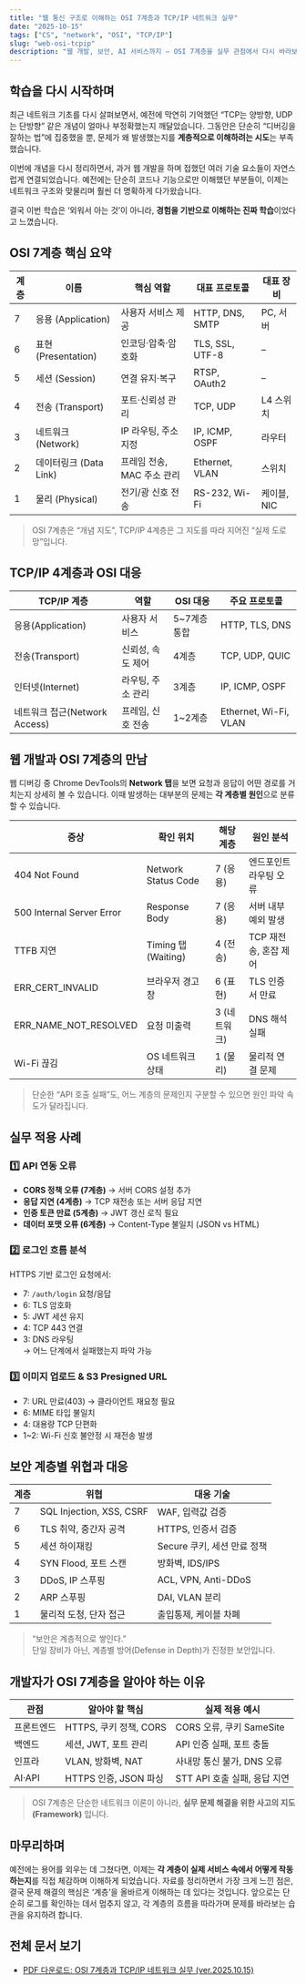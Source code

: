 ```yaml
---
title: "웹 통신 구조로 이해하는 OSI 7계층과 TCP/IP 네트워크 실무"
date: "2025-10-15"
tags: ["CS", "network", "OSI", "TCP/IP"]
slug: "web-osi-tcpip"
description: "웹 개발, 보안, AI 서비스까지 — OSI 7계층을 실무 관점에서 다시 바라보다."
---
```


## 학습을 다시 시작하며

최근 네트워크 기초를 다시 살펴보면서, 예전에 막연히 기억했던 “TCP는 양방향, UDP는 단방향” 같은 개념이 얼마나 부정확했는지 깨달았습니다. 
그동안은 단순히 “디버깅을 잘하는 법”에 집중했을 뿐, 문제가 왜 발생했는지를 **계층적으로 이해하려는 시도**는 부족했습니다.

이번에 개념을 다시 정리하면서, 과거 웹 개발을 하며 접했던 여러 기술 요소들이 자연스럽게 연결되었습니다. 
예전에는 단순히 코드나 기능으로만 이해했던 부분들이, 이제는 네트워크 구조와 맞물리며 훨씬 더 명확하게 다가왔습니다.  

결국 이번 학습은 ‘외워서 아는 것’이 아니라, **경험을 기반으로 이해하는 진짜 학습**이었다고 느꼈습니다.


## OSI 7계층 핵심 요약

| 계층 | 이름 | 핵심 역할 | 대표 프로토콜 | 대표 장비 |
|------|------|------------|----------------|-------------|
| 7 | 응용 (Application) | 사용자 서비스 제공 | HTTP, DNS, SMTP | PC, 서버 |
| 6 | 표현 (Presentation) | 인코딩·압축·암호화 | TLS, SSL, UTF-8 | – |
| 5 | 세션 (Session) | 연결 유지·복구 | RTSP, OAuth2 | – |
| 4 | 전송 (Transport) | 포트·신뢰성 관리 | TCP, UDP | L4 스위치 |
| 3 | 네트워크 (Network) | IP 라우팅, 주소 지정 | IP, ICMP, OSPF | 라우터 |
| 2 | 데이터링크 (Data Link) | 프레임 전송, MAC 주소 관리 | Ethernet, VLAN | 스위치 |
| 1 | 물리 (Physical) | 전기/광 신호 전송 | RS-232, Wi-Fi | 케이블, NIC |

> OSI 7계층은 “개념 지도”, TCP/IP 4계층은 그 지도를 따라 지어진 “실제 도로망”입니다.


## TCP/IP 4계층과 OSI 대응

| TCP/IP 계층 | 역할 | OSI 대응 | 주요 프로토콜 |
|--------------|------|------------|----------------|
| 응용(Application) | 사용자 서비스 | 5~7계층 통합 | HTTP, TLS, DNS |
| 전송(Transport) | 신뢰성, 속도 제어 | 4계층 | TCP, UDP, QUIC |
| 인터넷(Internet) | 라우팅, 주소 관리 | 3계층 | IP, ICMP, OSPF |
| 네트워크 접근(Network Access) | 프레임, 신호 전송 | 1~2계층 | Ethernet, Wi-Fi, VLAN |


## 웹 개발과 OSI 7계층의 만남

웹 디버깅 중 Chrome DevTools의 **Network 탭**을 보면 요청과 응답이 어떤 경로를 거치는지 상세히 볼 수 있습니다. 
이때 발생하는 대부분의 문제는 **각 계층별 원인**으로 분류할 수 있습니다.

| 증상 | 확인 위치 | 해당 계층 | 원인 분석 |
|------|------------|-------------|-------------|
| 404 Not Found | Network Status Code | 7 (응용) | 엔드포인트 라우팅 오류 |
| 500 Internal Server Error | Response Body | 7 (응용) | 서버 내부 예외 발생 |
| TTFB 지연 | Timing 탭 (Waiting) | 4 (전송) | TCP 재전송, 혼잡 제어 |
| ERR_CERT_INVALID | 브라우저 경고창 | 6 (표현) | TLS 인증서 만료 |
| ERR_NAME_NOT_RESOLVED | 요청 미출력 | 3 (네트워크) | DNS 해석 실패 |
| Wi-Fi 끊김 | OS 네트워크 상태 | 1 (물리) | 물리적 연결 문제 |

> 단순한 “API 호출 실패”도, 어느 계층의 문제인지 구분할 수 있으면 원인 파악 속도가 달라집니다.


## 실무 적용 사례

### 1️⃣ API 연동 오류
- **CORS 정책 오류 (7계층)** → 서버 CORS 설정 추가
- **응답 지연 (4계층)** → TCP 재전송 또는 서버 응답 지연
- **인증 토큰 만료 (5계층)** → JWT 갱신 로직 필요
- **데이터 포맷 오류 (6계층)** → Content-Type 불일치 (JSON vs HTML)

### 2️⃣ 로그인 흐름 분석
HTTPS 기반 로그인 요청에서:
- 7: `/auth/login` 요청/응답  
- 6: TLS 암호화  
- 5: JWT 세션 유지  
- 4: TCP 443 연결  
- 3: DNS 라우팅  
→ 어느 단계에서 실패했는지 파악 가능

### 3️⃣ 이미지 업로드 & S3 Presigned URL
- 7: URL 만료(403) → 클라이언트 재요청 필요  
- 6: MIME 타입 불일치  
- 4: 대용량 TCP 단편화  
- 1~2: Wi-Fi 신호 불안정 시 재전송 발생  


## 보안 계층별 위협과 대응

| 계층 | 위협 | 대응 기술 |
|------|------|------------|
| 7 | SQL Injection, XSS, CSRF | WAF, 입력값 검증 |
| 6 | TLS 취약, 중간자 공격 | HTTPS, 인증서 검증 |
| 5 | 세션 하이재킹 | Secure 쿠키, 세션 만료 정책 |
| 4 | SYN Flood, 포트 스캔 | 방화벽, IDS/IPS |
| 3 | DDoS, IP 스푸핑 | ACL, VPN, Anti-DDoS |
| 2 | ARP 스푸핑 | DAI, VLAN 분리 |
| 1 | 물리적 도청, 단자 접근 | 출입통제, 케이블 차폐 |

> “보안은 계층적으로 쌓인다.”  
> 단일 장비가 아닌, 계층별 방어(Defense in Depth)가 진정한 보안입니다.


## 개발자가 OSI 7계층을 알아야 하는 이유

| 관점 | 알아야 할 핵심 | 실제 적용 예시 |
|------|----------------|----------------|
| 프론트엔드 | HTTPS, 쿠키 정책, CORS | CORS 오류, 쿠키 SameSite |
| 백엔드 | 세션, JWT, 포트 관리 | API 인증 실패, 포트 충돌 |
| 인프라 | VLAN, 방화벽, NAT | 사내망 통신 불가, DNS 오류 |
| AI·API | HTTPS 인증, JSON 파싱 | STT API 호출 실패, 응답 지연 |

> OSI 7계층은 단순한 네트워크 이론이 아니라, **실무 문제 해결을 위한 사고의 지도(Framework)** 입니다.


## 마무리하며

예전에는 용어를 외우는 데 그쳤다면, 이제는 **각 계층이 실제 서비스 속에서 어떻게 작동하는지**를 직접 체감하며 이해하게 되었습니다. 
자료를 정리하면서 가장 크게 느낀 점은, 결국 문제 해결의 핵심은 ‘계층’을 올바르게 이해하는 데 있다는 것입니다. 
앞으로는 단순히 로그를 확인하는 데서 멈추지 않고, 각 계층의 흐름을 따라가며 문제를 바라보는 습관을 유지하려 합니다.


## **전체 문서 보기**  
- [PDF 다운로드: OSI 7계층과 TCP/IP 네트워크 실무 (ver.2025.10.15)](/assets/docs/웹-통신-구조로-이해하는-OSI7계층-TCPIP-네트워크실무.pdf)

